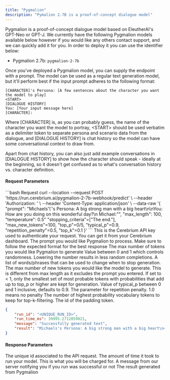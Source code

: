 ```yaml
---
title: "Pygmalion"
description: "Pymalion 2.7B is a proof-of-concept dialogue model"
---
```


Pygmalion is a proof-of-concept dialogue model based on EleutherAI's GPT-Neo or GPT-J. We currently have the following Pygmalion models available below however if you would like any others contact support, and we can quickly add it for you. In order to deploy it you can use the identifier below:

- Pygmalion 2.7b: `pygmalion-2-7b`

Once you've deployed a Pygmalion model, you can supply the endpoint with a prompt. The model can be used as a regular text generation model, but it'll perform best if the input prompt adheres to the following format:

```
[CHARACTER]'s Persona: [A few sentences about the character you want the model to play]
<START>
[DIALOGUE HISTORY]
You: [Your input message here]
[CHARACTER]:
```

Where [CHARACTER] is, as you can probably guess, the name of the character you want the model to portray, \<START\> should be used verbatim as a delimiter token to separate persona and scenario data from the dialogue, and [DIALOGUE HISTORY] is chat history so the model can have some conversational context to draw from. 

Apart from chat history, you can also just add example conversations in [DIALOGUE HISTORY] to show how the character should speak - ideally at the beginning, so it doesn't get confused as to what's conversation history vs. character definition.

#### Request Parameters

<RequestExample>
```bash Request
  curl --location --request POST 'https://run.cerebrium.ai/pygmalion-2-7b-webhook/predict' \
      --header 'Authorization: <API_KEY>' \
      --header 'Content-Type: application/json' \
      --data-raw '{
        "prompt": "Michaels'\''s Persona: A big strong man with a big heart\n<START>\nYou: How are you doing on this wonderful day?\n Michael:"",
        "max_length": 100,
        "temperature": 0.5"
        "stopping_criteria"=["The end."],
        "max_new_tokens"=100, 
        "top_p"=0/5,
        "typical_p"=0.9,
        "repetition_penalty"=0.5,
        "top_k"=0.1
    }'
```
</RequestExample>

<ParamField header="Authorization" type="string" required>
  This is the Cerebrium API key used to authenticate your request. You can get it from your Cerebrium dashboard.
</ParamField>
<ParamField body="prompt" type="string" required>
   The prompt you would like Pygmalion to process. Make sure to follow the expected format for the best response
</ParamField>
<ParamField body="max_length" type="string">
   The max number of tokens you would like Pygmalion to generate
</ParamField>
<ParamField body="temperature" type="string">
   Value between 0 and 1 which controls randomness. Lowering the number results in less random completions.
</ParamField>
<ParamField body="stopping_criteria" type="list">
   A list of words/phrases that can be used to change when to stop generation.
</ParamField>
<ParamField body="max_new_tokens" type="integer">
   The max number of new tokens you would like the model to generate. This is different from max length as it excludes the prompt you entered.
</ParamField>
<ParamField body="top_p" type="float">
  If set to < 1, only the smallest set of most probable tokens with probabilities that add up to top_p or higher are kept for generation.
</ParamField>
<ParamField body="typical_p" type="float">
  Value of typical_p between 0 and 1 inclusive, defaults to 0.9.
</ParamField>
<ParamField body="repetition_penalty" type="float">
  The parameter for repetition penalty. 1.0 means no penalty
</ParamField>
<ParamField body="top_k" type="float">
  The number of highest probability vocabulary tokens to keep for top-k-filtering.
</ParamField>
<ParamField body="pad_token_id" type="integer">
  The id of the padding token.
</ParamField>


<ResponseExample>

```json Response
{
    "run_id": "<UNIQUE_RUN_ID>",
    "run_time_ms": 39995.2712059021,
    "message": "Successfully generated text",
    "result": "Michaels's Persona: A big strong man with a big heart\n<START>\nYou: How are you doing on this wonderful day?\n Michael: Oh, this is a wonderful day! It's the perfect kind of day to be in love... I'm going to walk around, wearing a sweater and jeans today. I want to show you my strength and my love for you. Oh, I'm just wonderful."
}
```
</ResponseExample>

#### Response Parameters

<ResponseField name="run_id" type="string" required>
  The unique id associated to the API request.
</ResponseField>
<ResponseField name="run_time_ms" type="string" required>
  The amount of time it took to run your model. This is what you will be charged for.
</ResponseField>
<ResponseField name="messave" type="string" required>
  A message from our server notifying you if you run was successful or not
</ResponseField>
<ResponseField name="result" type="string" required>
  The result generated from Pygmalion
</ResponseField>


